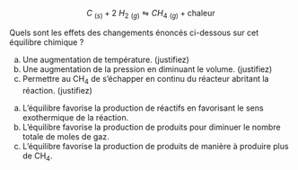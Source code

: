 ::: {.Exercise data-latex=""}

$$
  C\ _{(s)} + 2\ H_2\ _{(g)} \leftrightharpoons CH_4\ _{(g)} + \text{chaleur}
$$

Quels sont les effets des changements énoncés ci-dessous sur cet équilibre chimique  ?

a. Une augmentation de température. (justifiez)
\vspace{\stretch{1}}
b. Une augmentation de la pression en diminuant le volume. (justifiez)
\vspace{\stretch{1}}
c. Permettre au CH~4~ de s'échapper en continu du réacteur abritant la réaction. (justifiez)
\vspace{\stretch{1}}

:::

::: {.Answer data-latex=""}

a. L'équilibre favorise la production de réactifs en favorisant le sens exothermique de la réaction.
b. L'équilibre favorise la production de produits pour diminuer le nombre totale de moles de gaz.
c. L'équilibre favorise la production de produits de manière à produire plus de CH~4~.

:::
